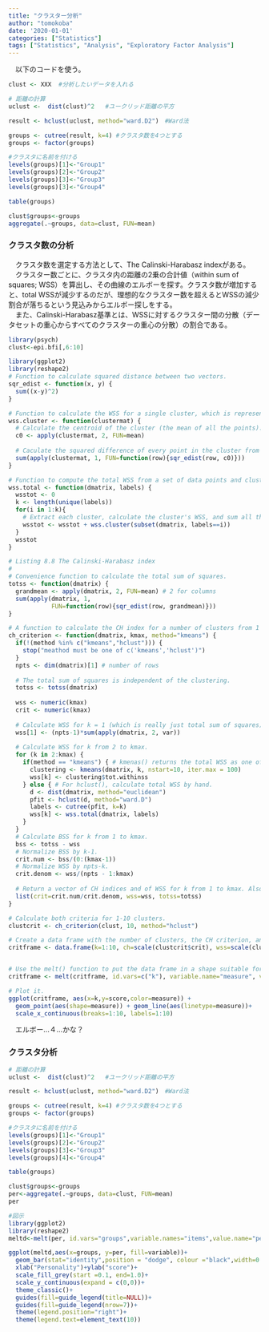 ```yaml
---
title: "クラスター分析"
author: "tomokoba"
date: '2020-01-01'
categories: ["Statistics"]
tags: ["Statistics", "Analysis", "Exploratory Factor Analysis"]
---
```


<style>
  @import url(https://fonts.googleapis.com/earlyaccess/notosansjapanese.css);
</style>
<style>
  @import url(https://fonts.googleapis.com/css?family=Lato:400,900);
</style>



　以下のコードを使う。
　
```r
clust <- XXX  #分析したいデータを入れる

# 距離の計算
uclust <-  dist(clust)^2   #ユークリッド距離の平方

result <- hclust(uclust, method="ward.D2")　#Ward法

groups <- cutree(result, k=4) #クラスタ数を4つとする
groups <- factor(groups)

#クラスタに名前を付ける
levels(groups)[1]<-"Group1"
levels(groups)[2]<-"Group2"
levels(groups)[3]<-"Group3"
levels(groups)[3]<-"Group4"

table(groups)

clust$groups<-groups
aggregate(.~groups, data=clust, FUN=mean)
```


### クラスタ数の分析

　クラスタ数を選定する方法として、The Calinski-Harabasz indexがある。<br>
　クラスター数ごとに、クラスタ内の距離の2乗の合計値（within sum of squares; WSS）を算出し、その曲線のエルボーを探す。クラスタ数が増加すると、total WSSが減少するのだが、理想的なクラスター数を超えるとWSSの減少割合が落ちるという見込みからエルボー探しをする。<br>
　また、Calinski-Harabasz基準とは、WSSに対するクラスター間の分散（データセットの重心からすべてのクラスターの重心の分散）の割合である。

```r
library(psych)
clust<-epi.bfi[,6:10]
```


```r
library(ggplot2)
library(reshape2)
# Function to calculate squared distance between two vectors.
sqr_edist <- function(x, y) {
  sum((x-y)^2)
}

# Function to calculate the WSS for a single cluster, which is represented as a matrix (one row for every point)
wss.cluster <- function(clustermat) {
  # Calculate the centroid of the cluster (the mean of all the points).
  c0 <- apply(clustermat, 2, FUN=mean)
  
  # Caculate the squared difference of every point in the cluster from the entroid, and sum all the distances.
  sum(apply(clustermat, 1, FUN=function(row){sqr_edist(row, c0)}))
}

# Function to compute the total WSS from a set of data points and cluster labels.
wss.total <- function(dmatrix, labels) {
  wsstot <- 0
  k <- length(unique(labels))
  for(i in 1:k){
    # Extract each cluster, calculate the cluster's WSS, and sum all the values.
    wsstot <- wsstot + wss.cluster(subset(dmatrix, labels==i))
  }
  wsstot
}

# Listing 8.8 The Calinski-Harabasz index
#
# Convenience function to calculate the total sum of squares.
totss <- function(dmatrix) {
  grandmean <- apply(dmatrix, 2, FUN=mean) # 2 for columns
  sum(apply(dmatrix, 1,
            FUN=function(row){sqr_edist(row, grandmean)}))
}

# A function to calculate the CH index for a number of clusters from 1 to kmax.
ch_criterion <- function(dmatrix, kmax, method="kmeans") {
  if(!(method %in% c("kmeans","hclust"))) {
    stop("meathod must be one of c('kmeans','hclust')") 
  }
  npts <- dim(dmatrix)[1] # number of rows
  
  # The total sum of squares is independent of the clustering.
  totss <- totss(dmatrix)
  
  wss <- numeric(kmax)
  crit <- numeric(kmax)
  
  # Calculate WSS for k = 1 (which is really just total sum of squares).
  wss[1] <- (npts-1)*sum(apply(dmatrix, 2, var))
  
  # Calculate WSS for k from 2 to kmax.
  for (k in 2:kmax) {
    if(method == "kmeans") { # kmenas() returns the total WSS as one of its outputs.
      clustering <- kmeans(dmatrix, k, nstart=10, iter.max = 100)
      wss[k] <- clustering$tot.withinss
    } else { # For hclust(), calculate total WSS by hand.
      d <- dist(dmatrix, method="euclidean")
      pfit <- hclust(d, method="ward.D")
      labels <- cutree(pfit, k=k)
      wss[k] <- wss.total(dmatrix, labels)
    }
  }
  # Calculate BSS for k from 1 to kmax.
  bss <- totss - wss
  # Normalize BSS by k-1.          
  crit.num <- bss/(0:(kmax-1))
  # Normalize WSS by npts-k. 
  crit.denom <- wss/(npts - 1:kmax)
  
  # Return a vector of CH indices and of WSS for k from 1 to kmax. Also return total sum of squares.
  list(crit=crit.num/crit.denom, wss=wss, totss=totss)
}

# Calculate both criteria for 1-10 clusters.
clustcrit <- ch_criterion(clust, 10, method="hclust")

# Create a data frame with the number of clusters, the CH criterion, and the WSS criterion. We'll scale both the CH and WSS criteria to similar ranges so that we can pot them both on the same graph.
critframe <- data.frame(k=1:10, ch=scale(clustcrit$crit), wss=scale(clustcrit$wss))


# Use the melt() function to put the data frame in a shape suitable for ggplot.
critframe <- melt(critframe, id.vars=c("k"), variable.name="measure", value.name="score")

# Plot it.
ggplot(critframe, aes(x=k,y=score,color=measure)) + 
  geom_point(aes(shape=measure)) + geom_line(aes(linetype=measure))+ 
  scale_x_continuous(breaks=1:10, labels=1:10)
```


　エルボー…４…かな？

### クラスタ分析

```r
# 距離の計算
uclust <-  dist(clust)^2   #ユークリッド距離の平方

result <- hclust(uclust, method="ward.D2")　#Ward法

groups <- cutree(result, k=4) #クラスタ数を4つとする
groups <- factor(groups)

#クラスタに名前を付ける
levels(groups)[1]<-"Group1"
levels(groups)[2]<-"Group2"
levels(groups)[3]<-"Group3"
levels(groups)[4]<-"Group4"

table(groups)

clust$groups<-groups
per<-aggregate(.~groups, data=clust, FUN=mean)
per

#図示
library(ggplot2)
library(reshape2)
meltd<-melt(per, id.vars="groups",variable.names="items",value.name="per")

ggplot(meltd,aes(x=groups, y=per, fill=variable))+
  geom_bar(stat="identity",position = "dodge", colour ="black",width=0.6)+
  xlab("Personality")+ylab("score")+
  scale_fill_grey(start =0.1, end=1.0)+
  scale_y_continuous(expand = c(0,0))+
  theme_classic()+
  guides(fill=guide_legend(title=NULL))+
  guides(fill=guide_legend(nrow=7))+
  theme(legend.position="right")+
  theme(legend.text=element_text(10))
```

